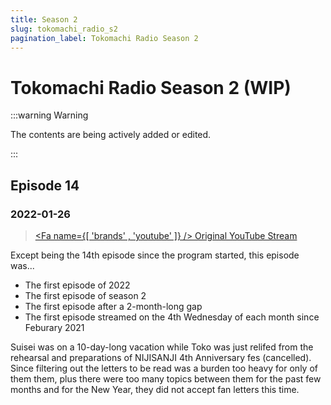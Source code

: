 ```yaml
---
title: Season 2
slug: tokomachi_radio_s2
pagination_label: Tokomachi Radio Season 2
---
```



# Tokomachi Radio Season 2 (WIP)

:::warning Warning

The contents are being actively added or edited.

:::

## Episode 14

### 2022-01-26

> [<Fa name={[ 'brands' , 'youtube' ]} /> Original YouTube Stream](https://www.youtube.com/watch?v=a4GYz0rcqyM)

Except being the 14th episode since the program started, this episode was... 

- The first episode of 2022
- The first episode of season 2
- The first episode after a 2-month-long gap
- The first episode streamed on the 4th Wednesday of each month since Feburary 2021

Suisei was on a 10-day-long vacation while Toko was just relifed from the rehearsal and preparations of NIJISANJI 4th Anniversary fes (cancelled). Since filtering out the letters to be read was a burden too heavy for only of them them, plus there were too many topics between them for the past few months and for the New Year, they did not accept fan letters this time.
